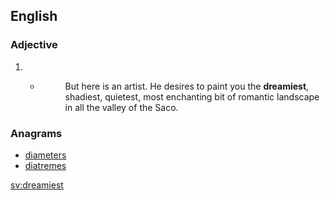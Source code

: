 ==English==

===Adjective===
{{head|en}}

# {{en-superlative of|dreamy}}
#* {{RQ:Melville Moby-Dick|1}}
#*: But here is an artist.  He desires to paint you the '''dreamiest''', shadiest, quietest, most enchanting bit of romantic landscape in all the valley of the Saco.

===Anagrams===
* [[diameters#English|diameters]]
* [[diatremes#English|diatremes]]

[[sv:dreamiest]]
